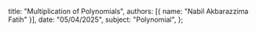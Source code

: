   title: "Multiplication of Polynomials",
  authors: [{ name: "Nabil Akbarazzima Fatih" }],
  date: "05/04/2025",
  subject: "Polynomial",
};
